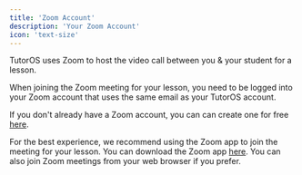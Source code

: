 ```yaml
---
title: 'Zoom Account'
description: 'Your Zoom Account'
icon: 'text-size'
---
```


TutorOS uses Zoom to host the video call between you & your student for a lesson.

When joining the Zoom meeting for your lesson, you need to be logged into your Zoom account that uses the same email as your TutorOS account.

If you don't already have a Zoom account, you can can create one for free <a href="https://zoom.us/signup" target="_blank">here</a>.

For the best experience, we recommend using the Zoom app to join the meeting for your lesson. You can download the Zoom app <a href="https://zoom.us/download" target="_blank">here</a>. You can also join Zoom meetings from your web browser if you prefer.